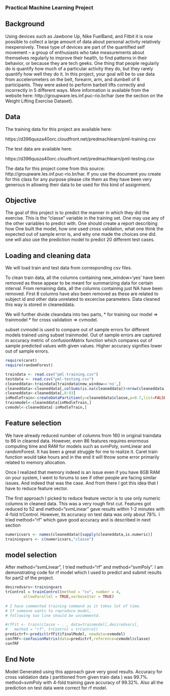 ### Practical Machine Learning Project

## Background

Using devices such as Jawbone Up, Nike FuelBand, and Fitbit it is now possible to collect a large amount of data about personal activity relatively inexpensively. These type of devices are part of the quantified self movement – a group of enthusiasts who take measurements about themselves regularly to improve their health, to find patterns in their behavior, or because they are tech geeks. One thing that people regularly do is quantify how much of a particular activity they do, but they rarely quantify how well they do it. In this project, your goal will be to use data from accelerometers on the belt, forearm, arm, and dumbell of 6 participants. They were asked to perform barbell lifts correctly and incorrectly in 5 different ways. More information is available from the website here: http://groupware.les.inf.puc-rio.br/har (see the section on the Weight Lifting Exercise Dataset). 


## Data

The training data for this project are available here: 

https://d396qusza40orc.cloudfront.net/predmachlearn/pml-training.csv

The test data are available here: 

https://d396qusza40orc.cloudfront.net/predmachlearn/pml-testing.csv

The data for this project come from this source: http://groupware.les.inf.puc-rio.br/har. If you use the document you create for this class for any purpose please cite them as they have been very generous in allowing their data to be used for this kind of assignment. 

## Objective

The goal of this project is to predict the manner in which they did the exercise. This is the "classe" variable in the training set. One may use any of the other variables to predict with. One should create a report describing how One built the model, how one used cross validation, what one think the expected out of sample error is, and why one made the choices one did. one will also use the prediction model to predict 20 different test cases. 


## Loading and cleaning data

We will load train and test data from corresponding csv files. 

To clean train data, all the columns containing new_window='yes' have been removed as these appear to be meant for summarizing data for certain interval. From remaining data, all the columns containing just NA have been removed. First 8 columns have also been removed as these are related to subject id and other data unrelated to excercise parameters. Data cleaned this way is stored in cleaneddata.

We will further divide cleandata into two parts, 
*	for training our model =>  trainmodel 
*	for cross validation   =>  cvmodel.

subset cvmodel is used to compare out of sample errors for different models trained using subset trainmodel. Out of sample errors are captured in accuracy metric of confusionMatrix function which compares out of sample predicted values with given values. Higher accuracy signifies lower out of sample errors.

```r
require(caret)
require(randomForest)
```
```r
traindata <- read.csv("pml-training.csv")
testdata <- read.csv("pml-testing.csv")
cleaneddata<-traindata[traindata$new_window=='no',]
cleaneddata<-cleaneddata[,colSums(is.na(cleaneddata))<nrow(cleaneddata)]
cleaneddata<-cleaneddata[,8:93]
inModleTrain<-createDataPartition(y=cleaneddata$classe,p=0.7,list=FALSE)
trainmodel<-cleaneddata[inModleTrain,]
cvmodel<-cleaneddata[-inModleTrain,]

```

## Feature selection

We have already reduced number of columns from 160 in original traindata to 86 in cleaned data. However, even 86 features requires enormous computing time and RAM for models such as svmPoly, svmLinear and randomForest. It has been a great struggle for me to realize it. Caret train function would take hours and in the end it will throw some error primarily related to memory allocation. 

Once I realized that memory indeed is an issue even if you have 8GB RAM on your system, I went to forums to see if other people are facing similar issues. And indeed that was the case. And from there I got this idea that I have to reduce feature vector.

The first approach I picked to reduce feature vector is to use only numeric columns in cleaned data. This was a very rough first cut. Features got reduced to 52 and method="svmLinear" gave results within 1-2 minutes with 4-fold trControl. However, its accuracy on test data was only about 78%. I tried method="rf" which gave good accuracy and is described in next section 

```r

numericvars <- names(cleaneddata)[sapply(cleaneddata,is.numeric)] 
trainingvars <- c(numericvars,"classe")
```

## model selection

After method="svmLinear", I tried method="rf" and method="svmPoly". I am demonstrating code for rf model which I used to predict and submit results for part2 of the project. 

```r
desiredvars<-trainingvars
trControl = trainControl(method = "cv", number = 4, 
		allowParallel = TRUE,verboseIter = TRUE)
 
# I have commented training command as it takes lot of time. 
# If someone wants to reproduce model,
# following two line should be uncommentd.

#rfFit <- train(classe ~ . , data=trainmodel[,desiredvars], 
#	method = "rf", trControl = trControl)
predictrf<-predict(rfFit$finalModel, newdata=cvmodel)
confRF<-confusionMatrix(data=predictrf,reference=cvmodel$classe)
confRF

``` 


## End Note

Model Generated using this approach gave very good results. Accuracy for cross validation data ( partitioned from given train data ) was 99.7%.  method=svmPoly with 4-fold training gave accuracy of 99.32%. Also all the prediction on test data were correct for rf model. 
